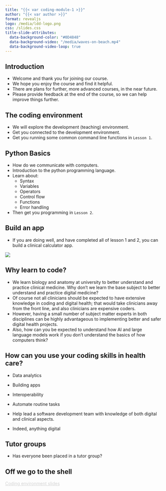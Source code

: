 ```yaml
---
title: "{{< var coding-module-1 >}}"
author: "{{< var author >}}"
format: revealjs
logo: /media/ldd-logo.png
css: /slides.css
title-slide-attributes:
  data-background-color: "#0D4848"
  data-background-video: "/media/waves-on-beach.mp4"
  data-background-video-loop: true
---
```


## Introduction {background-image="/media/welcome-sign.jpg" background-opacity="0.4"}

- Welcome and thank you for joining our course.
- We hope you enjoy the course and find it helpful.
- There are plans for further, more advanced courses, in the near future.
- Please provide feedback at the end of the course, so we can help improve things further.

## The coding environment {background-image="/media/bamboo-woods.jpg" background-opacity="0.2"}

- We will explore the development (teaching) environment.
- Get you connected to the development environment.
- Get you running some common command line functions in `Lesson 1`.

## Python Basics {.smaller}

- How do we communicate with computers.
- Introduction to the python programming language.
- Learn about:
  - Syntax
  - Variables
  - Operators
  - Control flow
  - Functions
  - Error handling
- Then get you programming in `Lesson 2`.

## Build an app

- If you are doing well, and have completed all of lesson 1 and 2, you can build a clinical calculator app.

![](/media/egfr-web-app.png){ fig-align="center" width="max" height="max"}

## Why learn to code? {.smaller background-image="/media/why.jpg" background-opacity="0.2"}

- We learn biology and anatomy at university to better understand and practice clinical medicine. Why don't we learn the base subject to better understand and practice digital medicine?
- Of course not all clinicians should be expected to have extensive knowledge in coding and digital health; that would take clinicians away from the front line, and also clinicians are expensive coders.
- However, having a small number of subject matter experts in both disciplines can be highly advantageous to implementing better and safer digital health projects.
- Also, how can you be expected to understand how AI and large language models work if you don't understand the basics of how computers think?

## How can you use your coding skills in health care?

- Data analytics
- Building apps
- Interoperability
- Automate routine tasks
- Help lead a software development team with knowledge of both digital and clinical aspects.

- Indeed, anything digital

## Tutor groups {background-image="/media/teacher-and-blackboard.jpg" background-opacity="0.6"}

- Has everyone been placed in a tutor group?

## Off we go to the shell {background-image="/media/horses-galloping.jpg" background-opacity="0.6"}

```{=html}
<div class="bottom-right">
    <a href="https://letsdodigital.org/learn/learn-python/module-1/2-coding-environment.html" style="color: lightgrey;">Coding environment slides</a>
</div>
```
